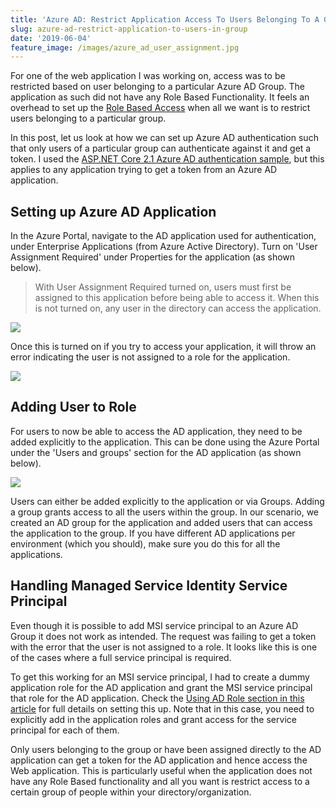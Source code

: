 ```yaml
---
title: 'Azure AD: Restrict Application Access To Users Belonging To A Group'
slug: azure-ad-restrict-application-to-users-in-group
date: '2019-06-04'
feature_image: /images/azure_ad_user_assignment.jpg
---
```

For one of the web application I was working on, access was to be restricted based on user belonging to a particular Azure AD Group. The application as such did not have any Role Based Functionality. It feels an overhead to set up the [Role Based Access](/blog/dot-net-core-api-and-azure-ad-groups-based-access/) when all we want is to restrict users belonging to a particular group.

In this post, let us look at how we can set up Azure AD authentication such that only users of a particular group can authenticate against it and get a token. I used the [ASP.NET Core 2.1 Azure AD authentication sample](https://github.com/juunas11/aspnetcore2aadauth), but this applies to any application trying to get a token from an Azure AD application.

## Setting up Azure AD Application

In the Azure Portal, navigate to the AD application used for authentication, under Enterprise Applications (from Azure Active Directory). Turn on 'User Assignment Required' under Properties for the application (as shown below).

> With User Assignment Required turned on, users must first be assigned to this application before being able to access it. When this is not turned on, any user in the directory can access the application.

![](/images/azure_ad_user_assignment.jpg)

Once this is turned on if you try to access your application, it will throw an error indicating the user is not assigned to a role for the application.

![](/images/azure_ad_user_role_error.jpg)

## Adding User to Role

For users to now be able to access the AD application, they need to be added explicitly to the application. This can be done using the Azure Portal under the 'Users and groups' section for the AD application (as shown below).

![](/images/azure_ad_user_role_add.jpg)

Users can either be added explicitly to the application or via Groups. Adding a group grants access to all the users within the group. In our scenario, we created an AD group for the application and added users that can access the application to the group. If you have different AD applications per environment (which you should), make sure you do this for all the applications.

## Handling Managed Service Identity Service Principal

Even though it is possible to add MSI service principal to an Azure AD Group it does not work as intended. The request was failing to get a token with the error that the user is not assigned to a role. It looks like this is one of the cases where a full service principal is required.

To get this working for an MSI service principal, I had to create a dummy application role for the AD application and grant the MSI service principal that role for the AD application. Check the [Using AD Role section in this article](/blog/how-to-authenticate-azure-function-with-azure-web-app-using-managed-service-identity/#using-ad-role) for full details on setting this up. Note that in this case, you need to explicitly add in the application roles and grant access for the service principal for each of them.

Only users belonging to the group or have been assigned directly to the AD application can get a token for the AD application and hence access the Web application. This is particularly useful when the application does not have any Role Based functionality and all you want is restrict access to a certain group of people within your directory/organization.
